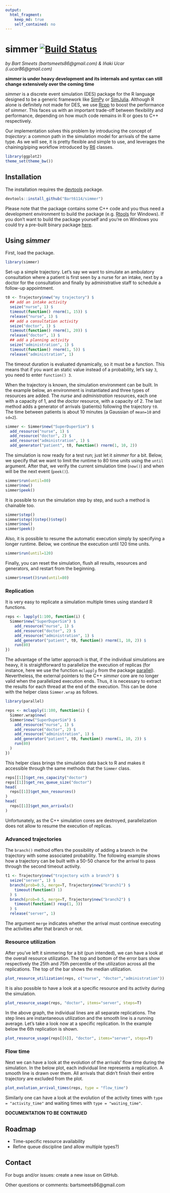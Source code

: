```yaml
---
output:
  html_fragment:
    keep_md: true
    self_contained: no
---
```

# simmer [![Build Status](https://travis-ci.org/Bart6114/simmer.svg?branch=master)](https://travis-ci.org/Bart6114/simmer)

*by Bart Smeets (bartsmeets86@gmail.com) & Iñaki Ucar (i.ucar86@gmail.com)*

__*simmer* is under heavy development and its internals and syntax can still change extensively over the coming time__

*simmer* is a discrete event simulation (DES) package for the R language designed to be a generic framework like [SimPy](https://simpy.readthedocs.org) or [SimJulia](http://simjuliajl.readthedocs.org). Although R alone is definitely not made for DES, we use [Rcpp](http://www.rcpp.org/) to boost the performance of *simmer*. This faces us with an important trade-off between flexibility and performance, depending on how much code remains in R or goes to C++ respectively.

Our implementation solves this problem by introducing the concept of *trajectory*: a common path in the simulation model for arrivals of the same type. As we will see, it is pretty flexible and simple to use, and leverages the chaining/piping workflow introduced by [R6](https://cran.r-project.org/web/packages/R6/) classes. 

```r
library(ggplot2)
theme_set(theme_bw())
```

## Installation

The installation requires the [devtools](https://github.com/hadley/devtools) package.

```r
devtools::install_github("Bart6114/simmer")
```

Please note that the package contains some C++ code and you thus need a development environment to build the package (e.g. [Rtools](http://cran.r-project.org/bin/windows/Rtools/) for Windows). If you don't want to build the package yourself and you're on Windows you could try a pre-built binary package [here](https://github.com/Bart6114/simmer/releases/).

## Using *simmer*

First, load the package.

```r
library(simmer)
```

Set-up a simple trajectory. Let's say we want to simulate an ambulatory consultation where a patient is first seen by a nurse for an intake, next by a doctor for the consultation and finally by administrative staff to schedule a follow-up appointment.

```r
t0 <- Trajectory$new("my trajectory") $
  ## add an intake activity 
  seize("nurse", 1) $
  timeout(function() rnorm(1, 15)) $
  release("nurse", 1) $
  ## add a consultation activity
  seize("doctor", 1) $
  timeout(function() rnorm(1, 20)) $
  release("doctor", 1) $
  ## add a planning activity
  seize("administration", 1) $
  timeout(function() rnorm(1, 5)) $
  release("administration", 1)
```

The timeout duration is evaluated dynamically, so it must be a function. This means that if you want an static value instead of a probability, let's say ```3```, you need to enter ```function() 3```.

When the trajectory is known, the simulation environment can be built. In the example below, an environment is instantiated and three types of resources are added. The *nurse* and *administration* resources, each one with a capacity of 1, and the *doctor* resource, with a capacity of 2. The last method adds a generator of arrivals (patients) following the trajectory ```t0```. The time between patients is about 10 minutes (a Gaussian of ```mean=10``` and ```sd=2```).

```r
simmer <- Simmer$new("SuperDuperSim") $
  add_resource("nurse", 1) $
  add_resource("doctor", 2) $
  add_resource("administration", 1) $
  add_generator("patient", t0, function() rnorm(1, 10, 2))
```

The simulation is now ready for a test run; just let it *simmer* for a bit. Below, we specify that we want to limit the runtime to 80 time units using the ```until``` argument. After that, we verify the current simulation time (```now()```) and when will be the next event (```peek()```).

```r
simmer$run(until=80)
simmer$now()
simmer$peek()
```

It is possible to run the simulation step by step, and such a method is chainable too.

```r
simmer$step()
simmer$step()$step()$step()
simmer$now()
simmer$peek()
```

Also, it is possible to resume the automatic execution simply by specifying a longer runtime. Below, we continue the execution until 120 time units.

```r
simmer$run(until=120)
```

Finally, you can reset the simulation, flush all results, resources and generators, and restart from the beginning.

```r
simmer$reset()$run(until=80)
```

### Replication

It is very easy to replicate a simulation multiple times using standard R functions.

```r
reps <- lapply(1:100, function(i) {
  Simmer$new("SuperDuperSim") $
    add_resource("nurse", 1) $
    add_resource("doctor", 2) $
    add_resource("administration", 1) $
    add_generator("patient", t0, function() rnorm(1, 10, 2)) $
    run(80)
})
```

The advantage of the latter approach is that, if the individual simulations are heavy, it is straightforward to parallelize the execution of replicas (for instance, here we use the function ```mclapply``` from the package [parallel](https://stat.ethz.ch/R-manual/R-devel/library/parallel/doc/parallel.pdf)). Nevertheless, the external pointers to the C++ *simmer* core are no longer valid when the parallelized execution ends. Thus, it is necessary to extract the results for each thread at the end of the execution. This can be done with the helper class ```Simmer.wrap``` as follows.

```r
library(parallel)

reps <- mclapply(1:100, function(i) {
  Simmer.wrap$new(
  Simmer$new("SuperDuperSim") $
    add_resource("nurse", 1) $
    add_resource("doctor", 2) $
    add_resource("administration", 1) $
    add_generator("patient", t0, function() rnorm(1, 10, 2)) $
    run(80)
  )
})
```

This helper class brings the simulation data back to R and makes it accessible through the same methods that the ```Simmer``` class.

```r
reps[[1]]$get_res_capacity("doctor")
reps[[1]]$get_res_queue_size("doctor")
head(
  reps[[1]]$get_mon_resources()
)
head(
  reps[[1]]$get_mon_arrivals()
)
```

Unfortunately, as the C++ simulation cores are destroyed, parallelization does not allow to resume the execution of replicas.

### Advanced trajectories

The ```branch()``` method offers the possibility of adding a branch in the trajectory with some associated probability. The following example shows how a trajectory can be built with a 50-50 chance for the arrival to pass through the second timeout activity.

```r
t1 <- Trajectory$new("trajectory with a branch") $
  seize("server", 1) $
  branch(prob=0.5, merge=T, Trajectory$new("branch1") $
    timeout(function() 1)
  ) $
  branch(prob=0.5, merge=T, Trajectory$new("branch2") $
    timeout(function() rexp(1, 3))
  ) $
  release("server", 1)
```

The argument ```merge``` indicates whether the arrival must continue executing the activities after that branch or not.

### Resource utilization

After you've left it simmering for a bit (pun intended), we can have a look at the overall resource utilization. The top and bottom of the error bars show respectively the 25th and 75th percentile of the utilization across all the replications. The top of the bar shows the median utilization.

```r
plot_resource_utilization(reps, c("nurse", "doctor","administration"))
```

It is also possible to have a look at a specific resource and its activity during the simulation.

```r
plot_resource_usage(reps, "doctor", items="server", steps=T)
```

In the above graph, the individual lines are all separate replications. The step lines are instantaneous utilization and the smooth line is a running average. Let's take a look now at a specific replication. In the example below the 6th replication is shown.

```r
plot_resource_usage(reps[[6]], "doctor", items="server", steps=T)
```

### Flow time

Next we can have a look at the evolution of the arrivals' flow time during the simulation. In the below plot, each individual line represents a replication. A smooth line is drawn over them. All arrivals that didn't finish their entire trajectory are excluded from the plot.

```r
plot_evolution_arrival_times(reps, type = "flow_time")
```

Similarly one can have a look at the evolution of the activity times with ```type = "activity_time"``` and waiting times with ```type = "waiting_time"```.

**DOCUMENTATION TO BE CONTINUED**

## Roadmap

* Time-specific resource availability
* Refine queue discipline (and allow multiple types?)

## Contact

For bugs and/or issues: create a new issue on GitHub.

Other questions or comments: bartsmeets86@gmail.com
